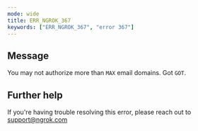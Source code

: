 ```yaml
---
mode: wide
title: ERR_NGROK_367
keywords: ["ERR_NGROK_367", "error 367"]
---
```


## Message

You may not authorize more than `MAX` email domains. Got `GOT`.

## Further help

If you're having trouble resolving this error, please reach out to [support@ngrok.com](mailto:support@ngrok.com?subject=Help%20with%20ERR_NGROK_367)
